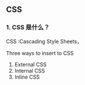 ## CSS
### 1. CSS 是什么？
CSS :Cascading Style Sheets，

Three ways to insert to CSS
1. External CSS
2. Internal CSS
3. Inline CSS


